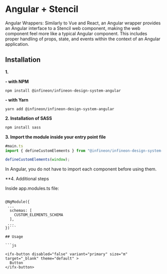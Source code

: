 
<Meta title="Setup & installation/Framework integration/Angular + Stencil" />


# Angular + Stencil

Angular Wrappers: Similarly to Vue and React, an Angular wrapper provides an Angular interface to a Stencil web component, making the web component feel more like a typical Angular component. This includes proper handling of props, state, and events within the context of an Angular application.

## Installation

**1.**

**- with NPM**

```npm install @infineon/infineon-design-system-angular```

**- with Yarn**

```yarn add @infineon/infineon-design-system-angular```

**2. Installation of SASS**
```bash
npm install sass
```


**3. Import the module inside your entry point file**


```js
#main.ts
import { defineCustomElements } from "@infineon/infineon-design-system-stencil/loader";

defineCustomElements(window);
```

In Angular, you do not have to import each component before using them. 

**4. Additional steps

Inside app.modules.ts file:

```import { CUSTOM_ELEMENTS_SCHEMA } from '@angular/core';

@NgModule({
 ...
  schemas: [
    CUSTOM_ELEMENTS_SCHEMA
  ],
 ...
})```

## Usage

```js

<ifx-button disabled="false" variant="primary" size="m" target="_blank" theme="default" >
  Button 
</ifx-button>
```

